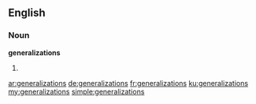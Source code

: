 ==English==

===Noun===
'''generalizations'''

# {{plural of|generalization}}

[[ar:generalizations]]
[[de:generalizations]]
[[fr:generalizations]]
[[ku:generalizations]]
[[my:generalizations]]
[[simple:generalizations]]